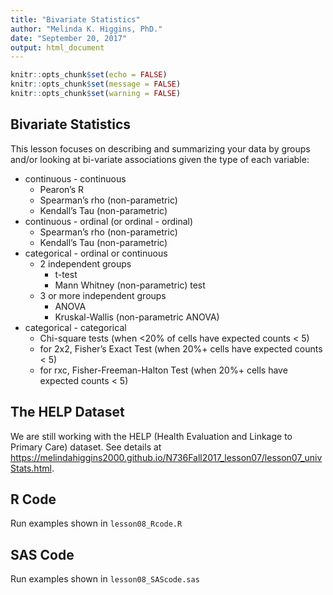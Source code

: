 ```yaml
---
title: "Bivariate Statistics"
author: "Melinda K. Higgins, PhD."
date: "September 20, 2017"
output: html_document
---
```


```r
knitr::opts_chunk$set(echo = FALSE)
knitr::opts_chunk$set(message = FALSE)
knitr::opts_chunk$set(warning = FALSE)
```

## Bivariate Statistics

This lesson focuses on describing and summarizing your data by groups and/or looking at bi-variate associations given the type of each variable:

* continuous - continuous
    - Pearon's R
    - Spearman's rho (non-parametric)
    - Kendall's Tau (non-parametric)
    
* continuous - ordinal (or ordinal - ordinal)
    - Spearman's rho (non-parametric)
    - Kendall's Tau (non-parametric)
    
* categorical - ordinal or continuous
    - 2 independent groups
        - t-test
        - Mann Whitney (non-parametric) test
    - 3 or more independent groups
        - ANOVA
        - Kruskal-Wallis (non-parametric ANOVA)
        
* categorical - categorical
    - Chi-square tests (when <20% of cells have expected counts < 5)
    - for 2x2, Fisher's Exact Test (when 20%+ cells have expected counts < 5)
    - for rxc, Fisher-Freeman-Halton Test (when 20%+ cells have expected counts < 5)
    

## The HELP Dataset 

We are still working with the HELP (Health Evaluation and Linkage to Primary Care) dataset. See details at [https://melindahiggins2000.github.io/N736Fall2017_lesson07/lesson07_univStats.html](https://melindahiggins2000.github.io/N736Fall2017_lesson07/lesson07_univStats.html).

## R Code

Run examples shown in `lesson08_Rcode.R`

## SAS Code

Run examples shown in `lesson08_SAScode.sas`

